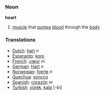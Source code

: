 === Noun ===

'''heart'''

#[[muscle]] that [[pump]]s [[blood]] through the [[body]]

=== Translations ===
*[[Dutch]]: [[hart]] ''n''
*[[Esperanto]]: [[koro]]
*[[French]]: [[cœur]] ''m''
*[[German]]: [[Hart]] ''n''
*[[Norwegian]]: [[hjerte]] ''n''
*[[Quechua]]: [[soncco]]
*[[Spanish]]: [[corazón]] ''m''
*[[Turkish]]: [[yürek]], [[kalp]] [-bi]